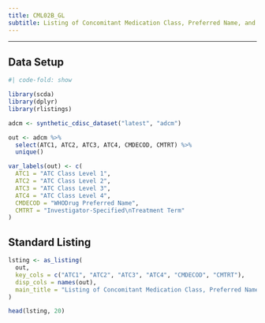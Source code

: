 ```yaml
---
title: CML02B_GL
subtitle: Listing of Concomitant Medication Class, Preferred Name, and Investigator-Specified Terms
---
```


------------------------------------------------------------------------

::: panel-tabset
## Data Setup

```r
#| code-fold: show

library(scda)
library(dplyr)
library(rlistings)

adcm <- synthetic_cdisc_dataset("latest", "adcm")

out <- adcm %>%
  select(ATC1, ATC2, ATC3, ATC4, CMDECOD, CMTRT) %>%
  unique()

var_labels(out) <- c(
  ATC1 = "ATC Class Level 1",
  ATC2 = "ATC Class Level 2",
  ATC3 = "ATC Class Level 3",
  ATC4 = "ATC Class Level 4",
  CMDECOD = "WHODrug Preferred Name",
  CMTRT = "Investigator-Specified\nTreatment Term"
)
```

## Standard Listing

```r
lsting <- as_listing(
  out,
  key_cols = c("ATC1", "ATC2", "ATC3", "ATC4", "CMDECOD", "CMTRT"),
  disp_cols = names(out),
  main_title = "Listing of Concomitant Medication Class, Preferred Name, and Investigator-Specified Terms"
)

head(lsting, 20)
```
:::
